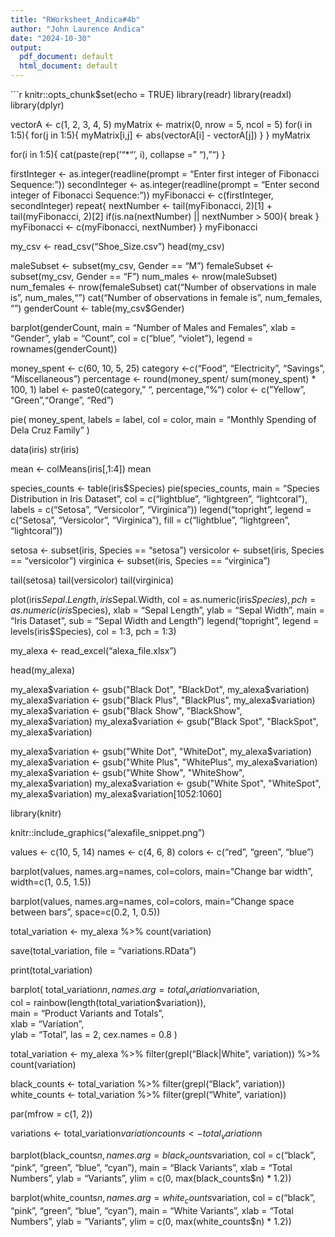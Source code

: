 ```yaml
---
title: "RWorksheet_Andica#4b"
author: "John Laurence Andica"
date: "2024-10-30"
output:
  pdf_document: default
  html_document: default
---
```


```r
knitr::opts_chunk$set(echo = TRUE)
library(readr)
library(readxl)
library(dplyr)

vectorA <- c(1, 2, 3, 4, 5)
myMatrix <- matrix(0, nrow = 5, ncol = 5)
for(i in 1:5){
  for(j in 1:5){
    myMatrix[i,j] <- abs(vectorA[i] - vectorA[j])
  }
}
myMatrix

for(i in 1:5){
  cat(paste(rep('"*"', i), collapse = " "), "\n")
}

firstInteger <- as.integer(readline(prompt = "Enter first integer of Fibonacci Sequence: "))
secondInteger <- as.integer(readline(prompt = "Enter second integer of Fibonacci Sequence: "))
myFibonacci <- c(firstInteger, secondInteger)
repeat{
  nextNumber <- tail(myFibonacci, 2)[1] + tail(myFibonacci, 2)[2]
  if(is.na(nextNumber) || nextNumber > 500){
    break
  }
  myFibonacci <- c(myFibonacci, nextNumber)
}
myFibonacci

my_csv <- read_csv("Shoe_Size.csv")
head(my_csv)

maleSubset <- subset(my_csv, Gender == "M")
femaleSubset <- subset(my_csv, Gender == "F")
num_males <- nrow(maleSubset)
num_females <- nrow(femaleSubset)
cat("Number of observations in male is", num_males,"\n")
cat("Number of observations in female is", num_females, "\n")
genderCount <- table(my_csv$Gender)

barplot(genderCount,
        main = "Number of Males and Females",
        xlab = "Gender",
        ylab = "Count",
        col = c("blue", "violet"),
        legend = rownames(genderCount))

money_spent <- c(60, 10, 5, 25)
category <-c("Food", "Electricity", "Savings", "Miscellaneous")
percentage <- round(money_spent/ sum(money_spent) * 100, 1)
label <- paste0(category," ", percentage, "%")
color <- c("Yellow", "Green","Orange", "Red")

pie(
  money_spent,
  labels = label,
  col = color,
  main = "Monthly Spending of Dela Cruz Family"
)

data(iris)
str(iris)

mean <- colMeans(iris[,1:4])
mean

species_counts <- table(iris$Species)
pie(species_counts, main = "Species Distribution in Iris Dataset", 
    col = c("lightblue", "lightgreen", "lightcoral"), 
    labels = c("Setosa", "Versicolor", "Virginica"))
legend("topright", legend = c("Setosa", "Versicolor", "Virginica"), 
       fill = c("lightblue", "lightgreen", "lightcoral"))

setosa <- subset(iris, Species == "setosa")
versicolor <- subset(iris, Species == "versicolor")
virginica <- subset(iris, Species == "virginica")

tail(setosa)
tail(versicolor)
tail(virginica)

plot(iris$Sepal.Length, iris$Sepal.Width, 
     col = as.numeric(iris$Species), 
     pch = as.numeric(iris$Species), 
     xlab = "Sepal Length", 
     ylab = "Sepal Width", 
     main = "Iris Dataset", 
     sub = "Sepal Width and Length")
legend("topright", legend = levels(iris$Species), 
       col = 1:3, pch = 1:3)

my_alexa <- read_excel("alexa_file.xlsx")

head(my_alexa)

my_alexa$variation <- gsub("Black  Dot", "BlackDot", my_alexa$variation)
my_alexa$variation <- gsub("Black  Plus", "BlackPlus", my_alexa$variation)
my_alexa$variation <- gsub("Black  Show", "BlackShow", my_alexa$variation)
my_alexa$variation <- gsub("Black  Spot", "BlackSpot", my_alexa$variation)

my_alexa$variation <- gsub("White  Dot", "WhiteDot", my_alexa$variation)
my_alexa$variation <- gsub("White  Plus", "WhitePlus", my_alexa$variation)
my_alexa$variation <- gsub("White  Show", "WhiteShow", my_alexa$variation)
my_alexa$variation <- gsub("White  Spot", "WhiteSpot", my_alexa$variation)
my_alexa$variation[1052:1060]

library(knitr)

knitr::include_graphics("alexafile_snippet.png")

values <- c(10, 5, 14)
names <- c(4, 6, 8)
colors <- c("red", "green", "blue")

barplot(values, names.arg=names, col=colors, main="Change bar width", width=c(1, 0.5, 1.5))

barplot(values, names.arg=names, col=colors, main="Change space between bars", space=c(0.2, 1, 0.5))

total_variation <- my_alexa %>%
  count(variation)

save(total_variation, file = "variations.RData")

print(total_variation)

barplot(
  total_variation$n,                            
  names.arg = total_variation$variation,        
  col = rainbow(length(total_variation$variation)),  
  main = "Product Variants and Totals",             
  xlab = "Variation",                            
  ylab = "Total",
  las = 2,
  cex.names = 0.8
)

total_variation <- my_alexa %>%
  filter(grepl("Black|White", variation)) %>% 
  count(variation)

black_counts <- total_variation %>%
  filter(grepl("Black", variation))
white_counts <- total_variation %>%
  filter(grepl("White", variation))

par(mfrow = c(1, 2))

variations <- total_variation$variation
counts <- total_variation$n

barplot(black_counts$n,
        names.arg = black_counts$variation,
        col = c("black", "pink", "green", "blue", "cyan"),
        main = "Black Variants",
        xlab = "Total Numbers",
        ylab = "Variants",
        ylim = c(0, max(black_counts$n) * 1.2))

barplot(white_counts$n,
        names.arg = white_counts$variation,
        col = c("black", "pink", "green", "blue", "cyan"),
        main = "White Variants",
        xlab = "Total Numbers",
        ylab = "Variants",
        ylim = c(0, max(white_counts$n) * 1.2))
